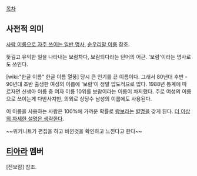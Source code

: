 [[목차]]
== 사전적 의미 ==
[[사람 이름으로 자주 쓰이는 일반 명사]], [[순우리말 이름]] 참조.

뜻깊고 유익한 일을 나타내는 보람차다, 보람되다라는 단어의 어근. '보람'이라는 명사로도 쓰인다.

[wiki:"한글 이름" 한글 이름 열풍] 당시 큰 인기를 끈 이름이다. 그래서 80년대 후반 - 90년대 초반 출생한 여성의 이름에 '보람'이 정말 압도적으로 많다. 1988년 통계에 따르자면 신생아 이름 중 여자 이름 10위를 보람이라는 이름이 차지했다. 주로 여성의 이름으로 쓰이는게 다반사지만, 의외로 상당수 남성의 이름에도 사용된다. 

이 이름을 사용하는 사람은 100%에 가까운 확률로 [[람보]]라는 [[별명]]을 갖게 된다. [[더 이상의 자세한 설명은 생략한다]].

~~위키니트가 편집을 하고 바뀐것을 확인하고 느낀다고 한다~~
== [[티아라]] 멤버 ==
[전보람] 참조.
